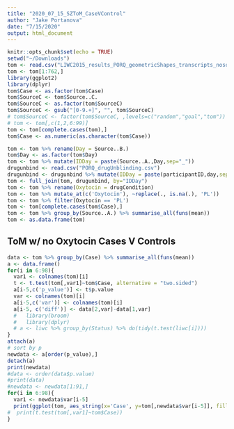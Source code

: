 ```yaml
---
title: "2020_07_15_SZToM_CaseVControl"
author: "Jake Portanova"
date: "7/15/2020"
output: html_document
---
```


```r
knitr::opts_chunk$set(echo = TRUE)
setwd("~/Downloads")
tom <- read.csv("LIWC2015_results_PORQ_geometricShapes_transcripts_nosource.csv")
tom <- tom[1:762,]
library(ggplot2)
library(dplyr)
tom$Case <- as.factor(tom$Case)
tom$SourceC <- tom$Source..C.
tom$SourceC <- as.factor(tom$SourceC)
tom$SourceC <- gsub("[0-9.+]", "", tom$SourceC)
# tom$SourceC <- factor(tom$SourceC, ,levels=c("random","goal","tom"))
# tom <- tom[,c(1,2,6:99)]
tom <- tom[complete.cases(tom),]
tom$Case <- as.numeric(as.character(tom$Case))

tom <- tom %>% rename(Day = Source..B.)
tom$Day <- as.factor(tom$Day)
tom <- tom %>% mutate(IDDay = paste(Source..A.,Day,sep="_"))
drugunbind <- read.csv("PORQ_drugUnblinding.csv")
drugunbind <- drugunbind %>% mutate(IDDay = paste(participantID,day,sep="_"))
tom <- full_join(tom, drugunbind, by="IDDay")
tom <- tom %>% rename(Oxytocin = drugCondition)
tom <- tom %>% mutate_at(c('Oxytocin'), ~replace(., is.na(.), 'PL'))
tom <- tom %>% filter(Oxytocin == 'PL')
tom <- tom[complete.cases(tom$Case),]
tom <- tom %>% group_by(Source..A.) %>% summarise_all(funs(mean))
tom <- as.data.frame(tom)
```

## ToM w/ no Oxytocin Cases V Controls
```r
data <- tom %>% group_by(Case) %>% summarise_all(funs(mean))
a <- data.frame()
for(i in 6:98){
  var1 <- colnames(tom)[i]
  t <- t.test(tom[,var1]~tom$Case, alternative = "two.sided")
  a[i-5,c('p_value')] <- t$p.value
  var <- colnames(tom)[i]
  a[i-5,c('var')] <- colnames(tom)[i]
  a[i-5, c('diff')] <- data[2,var]-data[1,var]
  #   library(broom)
  #   library(dplyr)
  # a <- liwc %>% group_by(Status) %>% do(tidy(t.test(liwc[i])))
}
attach(a)
# sort by p
newdata <- a[order(p_value),]
detach(a)
print(newdata)
#data <- order(data$p.value) 
#print(data)
#newdata <- newdata[1:91,]
for(i in 6:98){
  var1 <- newdata$var[i-5]
  print(ggplot(tom, aes_string(x='Case', y=tom[,newdata$var[i-5]], fill='Case',group='Case'))+geom_boxplot()+ggtitle(newdata$var[i-5]))
#  print(t.test(tom[,var1]~tom$Case))
}
```

